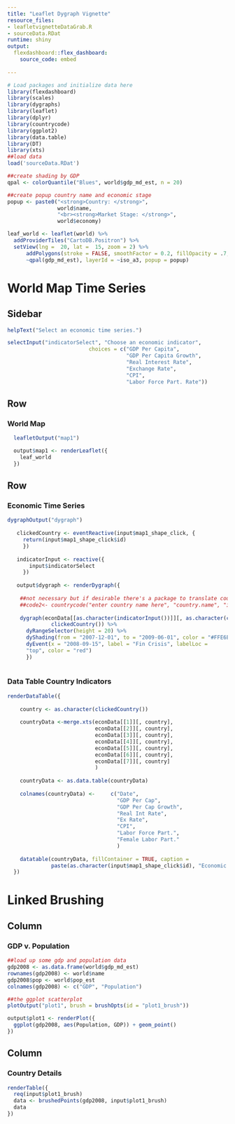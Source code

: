 ```yaml
---
title: "Leaflet Dygraph Vignette"
resource_files:
- leafletvignetteDataGrab.R
- sourceData.RDat
runtime: shiny
output:
  flexdashboard::flex_dashboard:
    source_code: embed
    
---
```


```r
# Load packages and initialize data here
library(flexdashboard)
library(scales)
library(dygraphs)
library(leaflet)
library(dplyr)
library(countrycode)
library(ggplot2)
library(data.table)
library(DT)
library(xts)
##load data
load('sourceData.RDat')

##create shading by GDP
qpal <- colorQuantile("Blues", world$gdp_md_est, n = 20)

##create popup country name and economic stage
popup <- paste0("<strong>Country: </strong>", 
                world$name, 
                "<br><strong>Market Stage: </strong>", 
                world$economy)

leaf_world <- leaflet(world) %>%
  addProviderTiles("CartoDB.Positron") %>% 
  setView(lng =  20, lat =  15, zoom = 2) %>%
      addPolygons(stroke = FALSE, smoothFactor = 0.2, fillOpacity = .7, color =
      ~qpal(gdp_md_est), layerId = ~iso_a3, popup = popup)

```


World Map Time Series {data-orientation=rows}
=====================================

Sidebar {.sidebar}
-------------------------------------
  
```r

helpText("Select an economic time series.")

selectInput("indicatorSelect", "Choose an economic indicator", 
                          choices = c("GDP Per Capita", 
                                      "GDP Per Capita Growth", 
                                      "Real Interest Rate", 
                                      "Exchange Rate",
                                      "CPI", 
                                      "Labor Force Part. Rate"))

```

Row {data-height=650}
-------------------------------------

### World Map

```r

  leafletOutput("map1")

  output$map1 <- renderLeaflet({
    leaf_world
  })
```

Row {.tabset .tabset-fade}
-------------------------------------

### Economic Time Series

```r

dygraphOutput("dygraph")
  
   clickedCountry <- eventReactive(input$map1_shape_click, {
     return(input$map1_shape_click$id)
     })
   
   indicatorInput <- reactive({
       input$indicatorSelect
     })
   
   output$dygraph <- renderDygraph({
    
    ##not necessary but if desirable there's a package to translate country names into country codes
    ##code2<- countrycode("enter country name here", "country.name", "iso3c")
    
    dygraph(econData[[as.character(indicatorInput())]][, as.character(clickedCountry())], main = 
              clickedCountry()) %>%
      dyRangeSelector(height = 20) %>%
      dyShading(from = "2007-12-01", to = "2009-06-01", color = "#FFE6E6") %>% 
      dyEvent(x = "2008-09-15", label = "Fin Crisis", labelLoc =
      "top", color = "red")
      })
   
```


### Data Table Country Indicators 

```r
renderDataTable({
    
    country <- as.character(clickedCountry())
    
    countryData <-merge.xts(econData[[1]][, country],
                            econData[[2]][, country],
                            econData[[3]][, country],
                            econData[[4]][, country],
                            econData[[5]][, country],
                            econData[[6]][, country],
                            econData[[7]][, country]
                            )
    
    countryData <- as.data.table(countryData)
    
    colnames(countryData) <-     c("Date",
                                   "GDP Per Cap", 
                                   "GDP Per Cap Growth",
                                   "Real Int Rate", 
                                   "Ex Rate",
                                   "CPI", 
                                   "Labor Force Part.",
                                   "Female Labor Part."
                                   )
    
    datatable(countryData, fillContainer = TRUE, caption = 
              paste(as.character(input$map1_shape_click$id), "Economic Data"))
  })

```

Linked Brushing {data-orientation=columns}
=====================================

Column {data-width=350}
-----------------------------------------------------------------------

### GDP v. Population {data-width=600}

```r
##load up some gdp and population data
gdp2008 <- as.data.frame(world$gdp_md_est)
rownames(gdp2008) <- world$name
gdp2008$pop <- world$pop_est
colnames(gdp2008) <- c("GDP", "Population")

##the ggplot scatterplot
plotOutput("plot1", brush = brushOpts(id = "plot1_brush"))

output$plot1 <- renderPlot({
  ggplot(gdp2008, aes(Population, GDP)) + geom_point()
})

```

Column {data-width=350}
-----------------------------------------------------------------------

### Country Details

```r
renderTable({
  req(input$plot1_brush)
  data <- brushedPoints(gdp2008, input$plot1_brush)
  data
})
```



